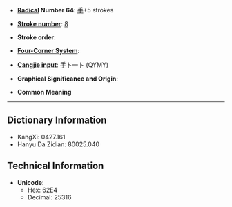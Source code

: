 * '''[[Wiktionary:Chinese radical index| Radical]] Number 64''': [[Wiktionary:Chinese radical index 手|手]]+5 strokes

* '''[[Wiktionary:Chinese total strokes index|Stroke number]]''': [[Wiktionary:Chinese total strokes index 8|8]]

* '''Stroke order''': 

* '''[[Wiktionary:Chinese four corner index|Four-Corner System]]''': 

* '''[[Wiktionary:Chinese Cangjie index|Cangjie input]]''': 手卜一卜 (QYMY)

* '''Graphical Significance and Origin''': 

* '''Common Meaning'''

----

== Dictionary Information ==

* KangXi: 0427.161
* Hanyu Da Zidian: 80025.040

== Technical Information ==

* '''Unicode''':
** Hex: 62E4
** Decimal: 25316